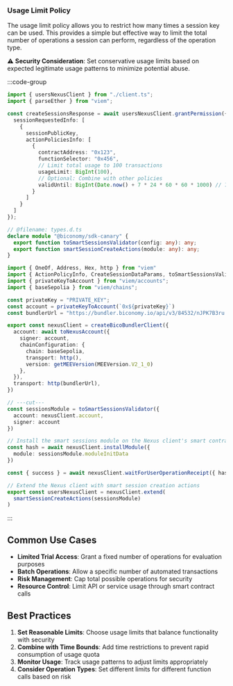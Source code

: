 ### Usage Limit Policy

The usage limit policy allows you to restrict how many times a session key can be used. This provides a simple but effective way to limit the total number of operations a session can perform, regardless of the operation type.

⚠️ **Security Consideration**: Set conservative usage limits based on expected legitimate usage patterns to minimize potential abuse.

:::code-group

```ts  [usageLimit.ts] filename="usageLimit.ts"
import { usersNexusClient } from "./client.ts";
import { parseEther } from "viem";

const createSessionsResponse = await usersNexusClient.grantPermission({
  sessionRequestedInfo: [
    {
      sessionPublicKey,
      actionPoliciesInfo: [
        {
          contractAddress: "0x123",
          functionSelector: "0x456",
          // Limit total usage to 100 transactions
          usageLimit: BigInt(100),
          // Optional: Combine with other policies
          validUntil: BigInt(Date.now() + 7 * 24 * 60 * 60 * 1000) // 7 days
        }
      ]
    }
  ]
});
```

```ts  [client.ts] filename="client.ts"
// @filename: types.d.ts
declare module "@biconomy/sdk-canary" {
  export function toSmartSessionsValidator(config: any): any;
  export function smartSessionCreateActions(module: any): any;
}

import { OneOf, Address, Hex, http } from "viem"
import { ActionPolicyInfo, CreateSessionDataParams, toSmartSessionsValidator, smartSessionCreateActions, createBicoBundlerClient, toNexusAccount } from "@biconomy/sdk-canary"
import { privateKeyToAccount } from "viem/accounts";
import { baseSepolia } from "viem/chains"; 

const privateKey = "PRIVATE_KEY";
const account = privateKeyToAccount(`0x${privateKey}`)
const bundlerUrl = "https://bundler.biconomy.io/api/v3/84532/nJPK7B3ru.dd7f7861-190d-41bd-af80-6877f74b8f44"; 

export const nexusClient = createBicoBundlerClient({
  account: await toNexusAccount({ 
    signer: account, 
    chainConfiguration: {
      chain: baseSepolia,
      transport: http(),
      version: getMEEVersion(MEEVersion.V2_1_0)
    },
  }),
  transport: http(bundlerUrl),
})

// ---cut---
const sessionsModule = toSmartSessionsValidator({
  account: nexusClient.account,
  signer: account
})

// Install the smart sessions module on the Nexus client's smart contract account
const hash = await nexusClient.installModule({
  module: sessionsModule.moduleInitData
})

const { success } = await nexusClient.waitForUserOperationReceipt({ hash })

// Extend the Nexus client with smart session creation actions
export const usersNexusClient = nexusClient.extend(
  smartSessionCreateActions(sessionsModule)
)
```

:::

## Common Use Cases

- **Limited Trial Access**: Grant a fixed number of operations for evaluation purposes
- **Batch Operations**: Allow a specific number of automated transactions
- **Risk Management**: Cap total possible operations for security
- **Resource Control**: Limit API or service usage through smart contract calls

## Best Practices

1. **Set Reasonable Limits**: Choose usage limits that balance functionality with security
2. **Combine with Time Bounds**: Add time restrictions to prevent rapid consumption of usage quota
3. **Monitor Usage**: Track usage patterns to adjust limits appropriately
4. **Consider Operation Types**: Set different limits for different function calls based on risk 